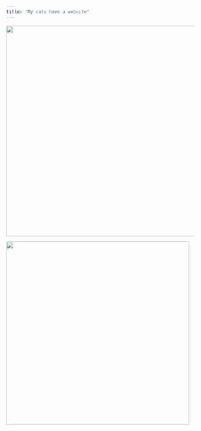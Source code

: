 ```yaml
---
title: "My cats have a website"
---
```


![](images/0_0_10_0_39_1_18_109_40_0_0_0_p1.png){width="561"}

![](images/pexels-pixabay-57416.jpg){width="489"}
